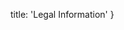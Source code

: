 
  title: 'Legal Information'
}

<Title title={'Legal Information'}/>

<Block title={'プライバシーポリシー'} h2icon={'none'}>

  以下のページでは当サイトでお預かりした個人情報の管理の方法について説明しています。

  <Link href={'/legal/privacy'} className={'linkButton'}>プライバシーポリシー</Link>

</Block>

<Block title={'免責事項'} h2icon={'none'}>

  以下のページでは免責事項について説明しています。

  <Link href={'/legal/disclaimer'} className={'linkButton'}>免責事項</Link>

</Block>

<Block title={'著作権について'} h2icon={'none'}>

  以下のページでは当サイト上に掲載されたコンテンツの権利について説明しています。

  <Link href={'/legal/copyright'} className={'linkButton'}>著作権について</Link>

</Block>

